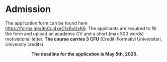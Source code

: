 # Admission

The application form can be found here [https://forms.gle/9nCui4xeC1xBuGxK6](https://forms.gle/9nCui4xeC1xBuGxK6). The applicants are required to fill the form and upload an academic CV and a short (max 500 words) motivational letter. **The course carries 3 CFU** (Crediti Formativi Universitari, University credits). 

<center>
**The deadline for the application is May 5th, 2025.**
</center>